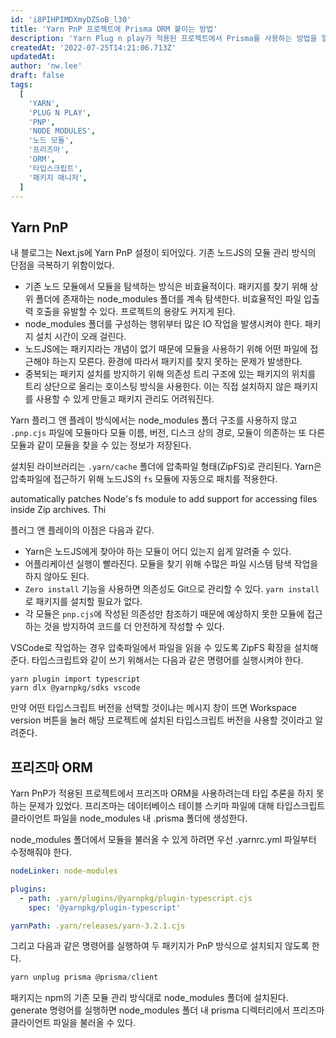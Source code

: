 ```yaml
---
id: 'i8PIHPIMDXmyDZSoB_l30'
title: 'Yarn PnP 프로젝트에 Prisma ORM 붙이는 방법'
description: 'Yarn Plug n play가 적용된 프로젝트에서 Prisma를 사용하는 방법을 알아봤습니다.'
createdAt: '2022-07-25T14:21:06.713Z'
updatedAt:
author: 'nw.lee'
draft: false
tags:
  [
    'YARN',
    'PLUG N PLAY',
    'PNP',
    'NODE MODULES',
    '노드 모듈',
    '프리즈마',
    'ORM',
    '타입스크립트',
    '패키지 매니저',
  ]
---
```


## Yarn PnP

내 블로그는 Next.js에 Yarn PnP 설정이 되어있다. 기존 노드JS의 모듈 관리 방식의 단점을 극복하기 위함이었다.

- 기존 노드 모듈에서 모듈을 탐색하는 방식은 비효율적이다. 패키지를 찾기 위해 상위 폴더에 존재하는 node_modules 폴더를 계속 탐색한다. 비효율적인 파일 입출력 호출을 유발할 수 있다. 프로젝트의 용량도 커지게 된다.
- node_modules 폴더를 구성하는 행위부터 많은 IO 작업을 발생시켜야 한다. 패키지 설치 시간이 오래 걸린다.
- 노드JS에는 패키지라는 개념이 없기 때문에 모듈을 사용하기 위해 어떤 파일에 접근해야 하는지 모른다. 환경에 따라서 패키지를 찾지 못하는 문제가 발생한다.
- 중복되는 패키지 설치를 방지하기 위해 의존성 트리 구조에 있는 패키지의 위치를 트리 상단으로 올리는 호이스팅 방식을 사용한다. 이는 직접 설치하지 않은 패키지를 사용할 수 있게 만들고 패키지 관리도 어려워진다.

Yarn 플러그 앤 플레이 방식에서는 node_modules 폴더 구조를 사용하지 않고 `.pnp.cjs` 파일에 모듈마다 모듈 이름, 버전, 디스크 상의 경로, 모듈이 의존하는 또 다른 모듈과 같이 모듈을 찾을 수 있는 정보가 저장된다.

설치된 라이브러리는 `.yarn/cache` 폴더에 압축파일 형태(ZipFS)로 관리된다. Yarn은 압축파일에 접근하기 위해 노드JS의 `fs` 모듈에 자동으로 패치를 적용한다.

automatically patches Node's fs module to add support for accessing files inside Zip archives. Thi

플러그 앤 플레이의 이점은 다음과 같다.

- Yarn은 노드JS에게 찾아야 하는 모듈이 어디 있는지 쉽게 알려줄 수 있다.
- 어플리케이션 실행이 빨라진다. 모듈을 찾기 위해 수많은 파일 시스템 탐색 작업을 하지 않아도 된다.
- `Zero install` 기능을 사용하면 의존성도 Git으로 관리할 수 있다. `yarn install`로 패키지를 설치할 필요가 없다.
- 각 모듈은 `pnp.cjs`에 작성된 의존성만 참조하기 때문에 예상하지 못한 모듈에 접근하는 것을 방지하여 코드를 더 안전하게 작성할 수 있다.

VSCode로 작업하는 경우 압축파일에서 파일을 읽을 수 있도록 ZipFS 확장을 설치해준다. 타입스크립트와 같이 쓰기 위해서는 다음과 같은 명령어를 실행시켜야 한다.

```
yarn plugin import typescript
yarn dlx @yarnpkg/sdks vscode
```

만약 어떤 타입스크립트 버전을 선택할 것이냐는 메시지 창이 뜨면 Workspace version 버튼을 눌러 해당 프로젝트에 설치된 타입스크립트 버전을 사용할 것이라고 알려준다.

## 프리즈마 ORM

Yarn PnP가 적용된 프로젝트에서 프리즈마 ORM을 사용하려는데 타입 추론을 하지 못하는 문제가 있었다. 프리즈마는 데이터베이스 테이블 스키마 파일에 대해 타입스크립트 클라이언트 파일을 node_modules 내 .prisma 폴더에 생성한다.

node_modules 폴더에서 모듈을 불러올 수 있게 하려면 우선 .yarnrc.yml 파일부터 수정해줘야 한다.

```yml
nodeLinker: node-modules

plugins:
  - path: .yarn/plugins/@yarnpkg/plugin-typescript.cjs
    spec: '@yarnpkg/plugin-typescript'

yarnPath: .yarn/releases/yarn-3.2.1.cjs
```

그리고 다음과 같은 명령어를 실행하여 두 패키지가 PnP 방식으로 설치되지 않도록 한다.

```powershell
yarn unplug prisma @prisma/client
```

패키지는 npm의 기존 모듈 관리 방식대로 node_modules 폴더에 설치된다. generate 명령어를 실행하면 node_modules 폴더 내 prisma 디렉터리에서 프리즈마 클라이언트 파일을 불러올 수 있다.
